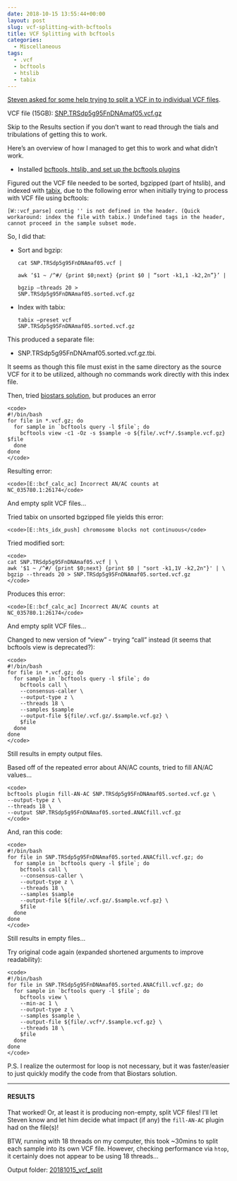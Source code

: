 ```yaml
---
date: 2018-10-15 13:55:44+00:00
layout: post
slug: vcf-splitting-with-bcftools
title: VCF Splitting with bcftools
categories:
  - Miscellaneous
tags:
  - .vcf
  - bcftools
  - htslib
  - tabix
---
```


[Steven asked for some help trying to split a VCF in to individual VCF files](https://github.com/RobertsLab/resources/issues/421).

VCF file (15GB): [SNP.TRSdp5g95FnDNAmaf05.vcf.gz](https://gannet.fish.washington.edu/seashell/eog/files/VCF_files/SNP.TRSdp5g95FnDNAmaf05.vcf.gz)

Skip to the Results section if you don't want to read through the tials and tribulations of getting this to work.

Here's an overview of how I managed to get this to work and what didn't work.





  * Installed [bcftools, htslib, and set up the bcftools plugins](https://samtools.github.io/bcftools/)



Figured out the VCF file needed to be sorted, bgzipped (part of htslib), and indexed with [tabix](https://www.htslib.org/doc/tabix.html), due to the following error when initially trying to process with VCF file using bcftools:

`[W::vcf_parse] contig '' is not defined in the header. (Quick workaround: index the file with tabix.)
Undefined tags in the header, cannot proceed in the sample subset mode.`

So, I did that:





  * Sort and bgzip:




    
    <code>cat SNP.TRSdp5g95FnDNAmaf05.vcf | \
    awk '$1 ~ /^#/ {print $0;next} {print $0 | "sort -k1,1 -k2,2n"}' | \
    bgzip --threads 20 > SNP.TRSdp5g95FnDNAmaf05.sorted.vcf.gz</code>







  * Index with tabix:




    
    <code>tabix --preset vcf SNP.TRSdp5g95FnDNAmaf05.sorted.vcf.gz</code>



This produced a separate file:





  * SNP.TRSdp5g95FnDNAmaf05.sorted.vcf.gz.tbi.



It seems as though this file must exist in the same directory as the source VCF for it to be utilized, although no commands work directly with this index file.

Then, tried [biostars solution](https://www.biostars.org/p/130456/#243638), but produces an error


    
    <code>
    #!/bin/bash
    for file in *.vcf.gz; do
      for sample in `bcftools query -l $file`; do
        bcftools view -c1 -Oz -s $sample -o ${file/.vcf*/.$sample.vcf.gz} $file
      done
    done
    </code>



Resulting error:


    
    <code>[E::bcf_calc_ac] Incorrect AN/AC counts at NC_035780.1:26174</code>



And empty split VCF files...

Tried tabix on unsorted bgzipped file yields this error:


    
    <code>[E::hts_idx_push] chromosome blocks not continuous</code>



Tried modified sort:


    
    <code>
    cat SNP.TRSdp5g95FnDNAmaf05.vcf | \
    awk '$1 ~ /^#/ {print $0;next} {print $0 | "sort -k1,1V -k2,2n"}' | \
    bgzip --threads 20 > SNP.TRSdp5g95FnDNAmaf05.sorted.vcf.gz
    </code>



Produces this error:


    
    <code>[E::bcf_calc_ac] Incorrect AN/AC counts at NC_035780.1:26174</code>



And empty split VCF files...

Changed to new version of "view" - trying "call" instead (it seems that bcftools view is deprecated?):


    
    <code>
    #!/bin/bash
    for file in *.vcf.gz; do
      for sample in `bcftools query -l $file`; do
        bcftools call \
        --consensus-caller \
        --output-type z \
        --threads 18 \
        --samples $sample 
        --output-file ${file/.vcf.gz/.$sample.vcf.gz} \
        $file
      done
    done
    </code>



Still results in empty output files.

Based off of the repeated error about AN/AC counts, tried to fill AN/AC values...


    
    <code>
    bcftools plugin fill-AN-AC SNP.TRSdp5g95FnDNAmaf05.sorted.vcf.gz \
    --output-type z \
    --threads 18 \
    --output SNP.TRSdp5g95FnDNAmaf05.sorted.ANACfill.vcf.gz
    </code>



And, ran this code:


    
    <code>
    #!/bin/bash
    for file in SNP.TRSdp5g95FnDNAmaf05.sorted.ANACfill.vcf.gz; do
      for sample in `bcftools query -l $file`; do
        bcftools call \
        --consensus-caller \
        --output-type z \
        --threads 18 \
        --samples $sample 
        --output-file ${file/.vcf.gz/.$sample.vcf.gz} \
        $file
      done
    done
    </code>



Still results in empty files...

Try original code again (expanded shortened arguments to improve readability):


    
    <code>
    #!/bin/bash
    for file in SNP.TRSdp5g95FnDNAmaf05.sorted.ANACfill.vcf.gz; do
      for sample in `bcftools query -l $file`; do
        bcftools view \
        --min-ac 1 \
        --output-type z \
        --samples $sample \
        --output-file ${file/.vcf*/.$sample.vcf.gz} \
        --threads 18 \
        $file
      done
    done
    </code>



P.S. I realize the outermost for loop is not necessary, but it was faster/easier to just quickly modify the code from that Biostars solution.



* * *





#### RESULTS



That worked! Or, at least it is producing non-empty, split VCF files! I'll let Steven know and let him decide what impact (if any) the `fill-AN-AC` plugin had on the file(s)!

BTW, running with 18 threads on my computer, this took ~30mins to split each sample into its own VCF file. However, checking performance via `htop`, it certainly does not appear to be using 18 threads...

Output folder: [20181015_vcf_split](https://gannet.fish.washington.edu/Atumefaciens/20181015_vcf_split/)
